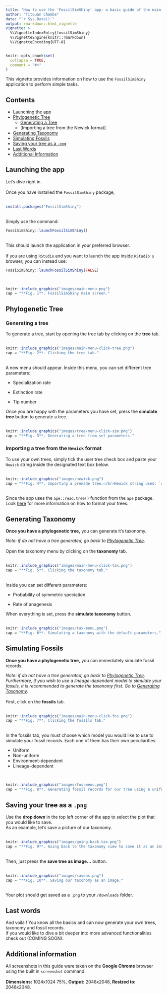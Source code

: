 ```yaml
---
title: "How to use the 'FossilSimShiny' app: a basic guide of the main functionalities"
author: "Titouan Chambe"
date: "`r Sys.Date()`"
output: rmarkdown::html_vignette
vignette: >
  %\VignetteIndexEntry{fossilSimShiny}
  %\VignetteEngine{knitr::rmarkdown}
  %\VignetteEncoding{UTF-8}
---
```


```r
knitr::opts_chunk$set(
  collapse = TRUE,
  comment = "#>"
)
```

This vignette provides information on how to use the `FossilSimShiny` application to perform simple tasks.

## Contents

* [Launching the app]
* [Phylogenetic Tree]
  * [Generating a Tree]
  * [Importing a tree from the Newick format]
* [Generating Taxonomy]
* [Simulating Fossils]
* [Saving your tree as a `.png`]
* [Last Words]
* [Additional Information]

## Launching the app

Let's dive right in.\
\
Once you have installed the `FossilSimShiny` package,\
\
```r
install.packages("FossilSimShiny")
```
\
Simply use the command:\

```r
FossiSimShiny::launchFossilSimShiny()
```
\
This should launch the application in your preferred browser.\
\
If you are using `RStudio` and you want to launch the app inside `RStudio's` browser, you can instead use:\

```r
FossiSimShiny::launchFossilSimShiny(FALSE)
```
\
```r
knitr::include_graphics("images/main-menu.png")
cap = "**Fig. 1**. FossilSimShiny main screen."
```

## Phylogenetic Tree

### Generating a tree

To generate a tree, start by opening the tree tab by clicking on the **tree** tab.\
\
```r
knitr::include_graphics("images/main-menu-click-tree.png")
cap = "**Fig. 2**. Clicking the tree tab."
```
\
A new menu should appear. Inside this menu, you can set different tree parameters:\

* Specialization rate

* Extinction rate

* Tip number

Once you are happy with the parameters you have set, press the **simulate tree** button to generate a tree.\
\
```r
knitr::include_graphics("images/tree-menu-click-sim.png")
cap = "**Fig. 3**. Generating a tree from set parameters."
```

### Importing a tree from the `Newick` format

To use your own trees, simply tick the user tree check box and paste your `Newick` string inside the designated text box below.\
\
```r
knitr::include_graphics("images/newick.png")
cap = "**Fig. 4**. Importing a premade tree.</br>Newick string used: `owls(((Strix_aluco:4.2,Asio_otus:4.2):3.1, Athene_noctua:7.3):6.3,Tyto_alba:13.5);`."
```
\
Since the app uses the `ape::read.tree()` function from the `ape` package. Look 
<a href = "https://www.rdocumentation.org/packages/ape/versions/5.6-2/topics/read.tree">here</a> 
for more information on how to format your trees.

## Generating Taxonomy

**Once you have a phylogenetic tree,** you can generate it's taxonomy.\

*Note: if do not have a tree generated, go back to [Phylogenetic Tree].*\
\
Open the taxonomy menu by clicking on the **taxonomy** tab.\
\
```r
knitr::include_graphics("images/main-menu-click-tax.png")
cap = "**Fig. 5**. Clicking the taxonomy tab."
```
\
Inside you can set different parameters:\

* Probability of symmetric speciation 

* Rate of anagenesis

When everything is set, press the **simulate taxonomy** button.\
\
```r
knitr::include_graphics("images/tax-menu.png")
cap = "**Fig. 6**. Simulating a taxonomy with the default parameters."
```

## Simulating Fossils

**Once you have a phylogenetic tree,** you can immediately simulate fossil records.\

*Note: if do not have a tree generated, go back to [Phylogenetic Tree]. Furthermore, if you wish to use a lineage-dependent model to simulate your fossils, it is recommended to generate the taxonomy first. Go to [Generating Taxonomy].*\
\
First, click on the **fossils** tab.\
\
```r
knitr::include_graphics("images/main-menu-click-fos.png")
cap = "**Fig. 7**. Clicking the fossils tab."
```
\
In the fossils tab, you must choose which model you would like to use to simulate your fossil records. Each one of them has their own peculiarities:\

* Uniform
* Non-uniform
* Environment-dependent
* Lineage-dependent

\
```r
knitr::include_graphics("images/fos-menu.png")
cap = "**Fig. 8**. Generating fossil records for our tree using a uniform distribution."
```

## Saving your tree as a `.png`

Use the **drop down** in the top left corner of the app to select the plot that you would like to save.\
As an example, let's save a picture of our taxonomy.\
\
```r
knitr::include_graphics("images/going-back-tax.png")
cap = "**Fig. 9**. Going back to the taxonomy view to save it as an image."
```
\
Then, just press the **save tree as image...** button.\
\
```r
knitr::include_graphics("images/saveas.png")
cap = "**Fig. 10**. Saving our taxonomy as an image."
```
\
Your plot should get saved as a `.png` to your `/downloads` folder.\

## Last words

And voilà ! You know all the basics and can now generate your own trees, taxonomy and fossil records.\
If you would like to dive a bit deeper into more advanced functionalities check out (COMING SOON).\

## Additional information
All screenshots in this guide were taken on the **Google Chrome** browser using the built in `screenshot` command.\
\
**Dimensions:** 1024x1024 75%, **Output:** 2048x2048, **Resized to:** 2048x2048.\